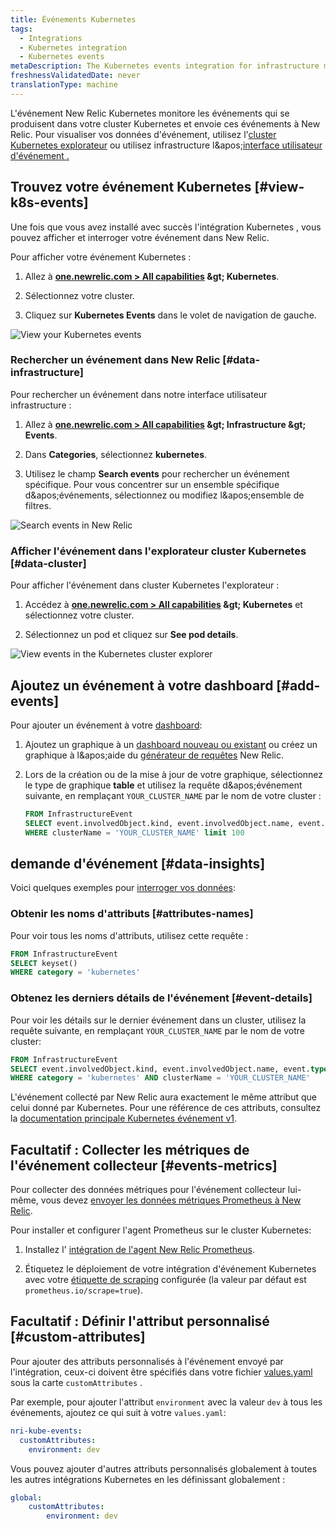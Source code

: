 ```yaml
---
title: Événements Kubernetes
tags:
  - Integrations
  - Kubernetes integration
  - Kubernetes events
metaDescription: The Kubernetes events integration for infrastructure monitoring watches for events happening in Kubernetes clusters and sends them to New Relic.
freshnessValidatedDate: never
translationType: machine
---
```


L'événement New Relic Kubernetes monitore les événements qui se produisent dans votre cluster Kubernetes et envoie ces événements à New Relic. Pour visualiser vos données d'événement, utilisez l'[cluster Kubernetes explorateur](/docs/integrations/kubernetes-integration/cluster-explorer/kubernetes-cluster-explorer) ou utilisez infrastructure l&amp;apos;[interface utilisateur d'événement .](/docs/infrastructure/new-relic-infrastructure/infrastructure-ui-pages/infrastructure-events-page-live-feed-every-config-change)

## Trouvez votre événement Kubernetes [#view-k8s-events]

Une fois que vous avez installé avec succès l'intégration Kubernetes , vous pouvez afficher et interroger votre événement dans New Relic.

Pour afficher votre événement Kubernetes :

1. Allez à <DNT>**[one.newrelic.com &gt; All capabilities](https://one.newrelic.com/all-capabilities) &amp;gt; Kubernetes**</DNT>.

2. Sélectionnez votre cluster.

3. Cliquez sur <DNT>**Kubernetes Events**</DNT> dans le volet de navigation de gauche.

<img title="View your Kubernetes events" alt="View your Kubernetes events" src="/images/kubernetes_screenshot-crop_view-events.webp" />

### Rechercher un événement dans New Relic [#data-infrastructure]

Pour rechercher un événement dans notre interface utilisateur infrastructure :

1. Allez à <DNT>**[one.newrelic.com &gt; All capabilities](https://one.newrelic.com/all-capabilities) &amp;gt; Infrastructure &amp;gt; Events**</DNT>.

2. Dans <DNT>**Categories**</DNT>, sélectionnez <DNT>**kubernetes**</DNT>.

3. Utilisez le champ <DNT>**Search events**</DNT> pour rechercher un événement spécifique. Pour vous concentrer sur un ensemble spécifique d&amp;apos;événements, sélectionnez ou modifiez l&amp;apos;ensemble de filtres.

<img title="Search events in New Relic" alt="Search events in New Relic" src="/images/kubernetes_screenshot-crop_view-events-categories.webp" />

### Afficher l'événement dans l'explorateur cluster Kubernetes [#data-cluster]

Pour afficher l'événement dans cluster Kubernetes l'explorateur :

1. Accédez à <DNT>**[one.newrelic.com &gt; All capabilities](https://one.newrelic.com/all-capabilities) &amp;gt; Kubernetes**</DNT> et sélectionnez votre cluster.

2. Sélectionnez un pod et cliquez sur <DNT>**See pod details**</DNT>.

<img title="View events in the Kubernetes cluster explorer" alt="View events in the Kubernetes cluster explorer" src="/images/kubernetes_screenshot-crop_see-pod-details-link.webp" />

## Ajoutez un événement à votre dashboard [#add-events]

Pour ajouter un événement à votre [dashboard](/docs/dashboards/new-relic-one-dashboards/get-started/introduction-new-relic-one-dashboards):

1. Ajoutez un graphique à un [dashboard nouveau ou existant](/docs/query-your-data/explore-query-data/dashboards/introduction-dashboards/) ou créez un graphique à l&amp;apos;aide du [générateur de requêtes](/docs/chart-builder/use-chart-builder/get-started/introduction-chart-builder) New Relic.

2. Lors de la création ou de la mise à jour de votre graphique, sélectionnez le type de graphique <DNT>**table**</DNT> et utilisez la requête d&amp;apos;événement suivante, en remplaçant `YOUR_CLUSTER_NAME` par le nom de votre cluster :

   ```sql
   FROM InfrastructureEvent
   SELECT event.involvedObject.kind, event.involvedObject.name, event.reason,event.message 
   WHERE clusterName = 'YOUR_CLUSTER_NAME' limit 100
   ```

## demande d'événement [#data-insights]

Voici quelques exemples pour [interroger vos données](/docs/using-new-relic/data/understand-data/query-new-relic-data):

### Obtenir les noms d'attributs [#attributes-names]

Pour voir tous les noms d'attributs, utilisez cette requête :

```sql
FROM InfrastructureEvent
SELECT keyset()
WHERE category = 'kubernetes'
```

### Obtenez les derniers détails de l'événement [#event-details]

Pour voir les détails sur le dernier événement dans un cluster, utilisez la requête suivante, en remplaçant `YOUR_CLUSTER_NAME` par le nom de votre cluster:

```sql
FROM InfrastructureEvent
SELECT event.involvedObject.kind, event.involvedObject.name, event.type, event.message, event.reason
WHERE category = 'kubernetes' AND clusterName = 'YOUR_CLUSTER_NAME'
```

L'événement collecté par New Relic aura exactement le même attribut que celui donné par Kubernetes. Pour une référence de ces attributs, consultez la [documentation principale Kubernetes événement v1](https://kubernetes.io/docs/reference/generated/kubernetes-api/v1.19/#event-v1-core).

## Facultatif : Collecter les métriques de l'événement collecteur [#events-metrics]

Pour collecter des données métriques pour l'événement collecteur lui-même, vous devez [envoyer les données métriques Prometheus à New Relic](/docs/infrastructure/prometheus-integrations/get-started/send-prometheus-metric-data-new-relic/).

Pour installer et configurer l'agent Prometheus sur le cluster Kubernetes:

1. Installez l' [intégration de l'agent New Relic Prometheus](/docs/infrastructure/prometheus-integrations/install-configure-prometheus-agent/install-prometheus-agent/).

2. Étiquetez le déploiement de votre intégration d'événement Kubernetes avec votre [étiquette de scraping](/docs/infrastructure/prometheus-integrations/install-configure-prometheus-agent/setup-prometheus-agent) configurée (la valeur par défaut est `prometheus.io/scrape=true`).

## Facultatif : Définir l'attribut personnalisé [#custom-attributes]

Pour ajouter des attributs personnalisés à l'événement envoyé par l'intégration, ceux-ci doivent être spécifiés dans votre fichier [values.yaml](https://github.com/newrelic/nri-kube-events/blob/main/charts/nri-kube-events/values.yaml) sous la carte `customAttributes` .

Par exemple, pour ajouter l'attribut `environment` avec la valeur `dev` à tous les événements, ajoutez ce qui suit à votre `values.yaml`:

```yml
nri-kube-events:
  customAttributes:
    environment: dev
```

Vous pouvez ajouter d'autres attributs personnalisés globalement à toutes les autres intégrations Kubernetes en les définissant globalement :

```yml
global:
    customAttributes:
        environment: dev
```